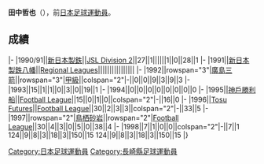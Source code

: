 {{Infobox football biography
|name=田中哲也
|image=
|fullname=田中哲也
|birth_date={{Birth date and age|1971|7|27}}
|cityofbirth=[[長崎縣|長崎縣]]
|countryofbirth=[[日本|日本]]
|position=[[中场|中场]]
|currentclub=
|years=1990-1991<br/>1992-1994<br/>1995<br/>1996-1998
|clubs=[[新日本製鉄八幡SC|新日本製鉄/新日本製鉄八幡]]<br/>[[廣島三箭|廣島三箭]]<br/>[[神戶勝利船|神戶勝利船]]<br/>[[鳥栖砂岩|Tosu Futures/鳥栖砂岩]]
|caps(goals)=
|nationalyears=
|nationalteam=
|nationalcaps(goals)=
}}
'''田中哲也'''（{{Bd|1971年|7月27日||}}），前[[日本|日本]][[足球|足球]][[運動員|運動員]]。

==成績==
{{Football player club statistics 1|YYN}}
{{Football player club statistics 2|JPN|YYN}}
|-
|1990/91||[[新日本製鉄八幡SC|新日本製鉄]]||[[Japan_Soccer_League|JSL Division 2]]||27||1||||||1||0||28||1
|-
|1991||[[新日本製鉄八幡SC|新日本製鉄八幡]]||[[Japanese_Regional_Leagues|Regional Leagues]]||||||||||||||||
|-
|1992||rowspan="3"|[[廣島三箭|廣島三箭]]||rowspan="3"|[[日本職業足球甲級聯賽|甲級]]||colspan="2"|-||0||0||9||3||9||3
|-
|1993||15||1||1||0||3||0||19||1
|-
|1994||0||0||0||0||0||0||0||0
|-
|1995||[[神戶勝利船|神戶勝利船]]||[[Japan_Football_League|Football League]]||15||0||1||0||colspan="2"|-||16||0
|-
|1996||[[鳥栖砂岩|Tosu Futures]]||[[Japan_Football_League|Football League]]||30||2||3||3||colspan="2"|-||33||5
|-
|1997||rowspan="2"|[[鳥栖砂岩|鳥栖砂岩]]||rowspan="2"|[[Japan_Football_League|Football League]]||30||4||3||0||5||0||38||4
|-
|1998||7||1||0||0||colspan="2"|-||7||1
{{Football player club statistics 3|1|JPN}}124||9||8||3||18||3||150||15
{{Football player club statistics 5}}124||9||8||3||18||3||150||15
|}

{{Japan-sport-bio-stub}}
{{Soccer-player-stub}}
[[Category:日本足球運動員|Category:日本足球運動員]]
[[Category:長崎縣足球運動員|Category:長崎縣足球運動員]]